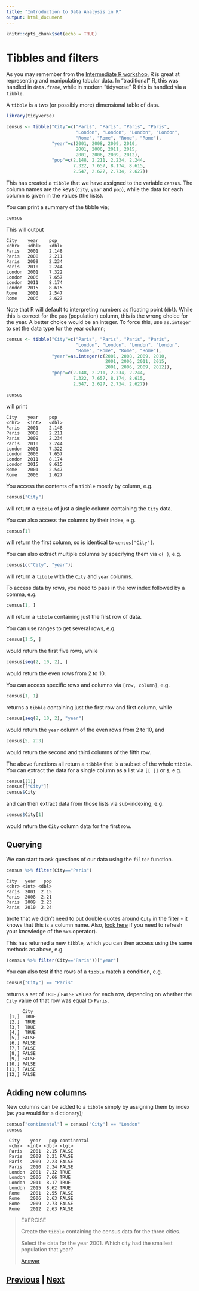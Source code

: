 ```yaml
---
title: "Introduction to Data Analysis in R"
output: html_document
---
```


```r
knitr::opts_chunk$set(echo = TRUE)
```

# Tibbles and filters

As you may remember from the 
[Intermediate R workshop](https://chryswoods.com/intermediate_r/tidyverse.html),
R is great at representing and manipulating tabular data.
In "traditional" R, this was handled in `data.frame`, while
in modern "tidyverse" R this is handled via a `tibble`.

A `tibble` is a two (or possibly more) dimensional table of data.

```R
library(tidyverse)

census <- tibble("City"=c("Paris", "Paris", "Paris", "Paris",
                          "London", "London", "London", "London",
                          "Rome", "Rome", "Rome", "Rome"),
                 "year"=c(2001, 2008, 2009, 2010,
                          2001, 2006, 2011, 2015,
                          2001, 2006, 2009, 2012),
                 "pop"=c(2.148, 2.211, 2.234, 2.244,
                         7.322, 7.657, 8.174, 8.615,
                         2.547, 2.627, 2.734, 2.627))
```

This has created a `tibble` that we have assigned to the variable `census`.
The column names are the keys (`City`, `year` and `pop`), while the 
data for each column is given in the values (the lists).

You can print a summary of the tibble via;

```R
census
```

This will output

```
City    year    pop
<chr>   <dbl>   <dbl>
Paris	2001	2.148		
Paris	2008	2.211		
Paris	2009	2.234		
Paris	2010	2.244		
London	2001	7.322		
London	2006	7.657		
London	2011	8.174		
London	2015	8.615		
Rome	2001	2.547		
Rome	2006	2.627
```

Note that R will default to interpreting numbers as floating point (`dbl`). While
this is correct for the `pop` (population) column, this is the wrong choice for 
the year. A better choice would be an integer. To force this, use `as.integer`
to set the data type for the year column;

```R
census <- tibble("City"=c("Paris", "Paris", "Paris", "Paris",
                          "London", "London", "London", "London",
                          "Rome", "Rome", "Rome", "Rome"),
                 "year"=as.integer(c(2001, 2008, 2009, 2010,
                                     2001, 2006, 2011, 2015,
                                     2001, 2006, 2009, 2012)),
                 "pop"=c(2.148, 2.211, 2.234, 2.244,
                         7.322, 7.657, 8.174, 8.615,
                         2.547, 2.627, 2.734, 2.627))

census
```

will print

```
City    year    pop
<chr>   <int>   <dbl>
Paris   2001    2.148
Paris   2008    2.211
Paris   2009    2.234
Paris   2010    2.244
London  2001    7.322
London  2006    7.657
London  2011    8.174
London  2015    8.615
Rome    2001    2.547
Rome    2006    2.627
```

You access the contents of a `tibble` mostly by column, e.g.

```R
census["City"]
```

will return a `tibble` of just a single column containing the `City` data.

You can also access the columns by their index, e.g.

```R
census[1]
```

will return the first column, so is identical to `census["City"]`.

You can also extract multiple columns by specifying them via `c( )`, e.g.

```R
census[c("City", "year")]
```

will return a `tibble` with the `City` and `year` columns.

To access data by rows, you need to pass in the row index followed by a comma, e.g.

```R
census[1, ]
```

will return a `tibble` containing just the first row of data.

You can use ranges to get several rows, e.g.

```R
census[1:5, ]
```

would return the first five rows, while

```R
census[seq(2, 10, 2), ]
```

would return the even rows from 2 to 10.

You can access specific rows and columns via `[row, column]`, e.g.

```R
census[1, 1]
```

returns a `tibble` containing just the first row and first column, while

```R
census[seq(2, 10, 2), "year"]
```

would return the `year` column of the even rows from 2 to 10, and

```R
census[5, 2:3]
```

would return the second and third columns of the fifth row.

The above functions all return a `tibble` that is a subset of the whole `tibble`. You 
can extract the data for a single column as a list via `[[ ]]` or `$`, e.g.

```R
census[[1]]
census[["City"]]
census$City
```

and can then extract data from those lists via sub-indexing, e.g.

```R
census$City[1]
```

would return the `City` column data for the first row.

## Querying

We can start to ask questions of our data using the `filter` function.

```R
census %>% filter(City=="Paris")
```

```
City   year   pop
<chr> <int> <dbl>
Paris  2001  2.15
Paris  2008  2.21
Paris  2009  2.23
Paris  2010  2.24
```

(note that we didn't need to put double quotes around `City` in the filter - 
it knows that this is a column name. Also, 
[look here](https://chryswoods.com/intermediate_r/magrittr) if you need
to refresh your knowledge of the `%>%` operator).

This has returned a new `tibble`, which you can then access using the same
methods as above, e.g.

```R
(census %>% filter(City=="Paris"))["year"]
```

You can also test if the rows of a `tibble` match a condition, e.g.

```R
census["City"] == "Paris"
```

returns a set of `TRUE` / `FALSE` values for each row, depending on whether
the `City` value of that row was equal to `Paris`.

```
      City
 [1,]  TRUE
 [2,]  TRUE
 [3,]  TRUE
 [4,]  TRUE
 [5,] FALSE
 [6,] FALSE
 [7,] FALSE
 [8,] FALSE
 [9,] FALSE
[10,] FALSE
[11,] FALSE
[12,] FALSE
```

## Adding new columns

New columns can be added to a `tibble` simply by assigning them by 
index (as you would for a dictionary);

```R
census["continental"] = census["City"] == "London"
census
```

```
 City    year   pop continental
 <chr>  <int> <dbl> <lgl>      
 Paris   2001  2.15 FALSE      
 Paris   2008  2.21 FALSE      
 Paris   2009  2.23 FALSE      
 Paris   2010  2.24 FALSE      
 London  2001  7.32 TRUE       
 London  2006  7.66 TRUE       
 London  2011  8.17 TRUE       
 London  2015  8.62 TRUE       
 Rome    2001  2.55 FALSE      
 Rome    2006  2.63 FALSE      
 Rome    2009  2.73 FALSE      
 Rome    2012  2.63 FALSE      
```

> EXERCISE
>
> Create the `tibble` containing the census data for the three cities.
> 
> Select the data for the year 2001. Which city had the smallest population that year?
> 
> [Answer](tibbles_answer01.html)

## [Previous](index.html) | [Next](files.html)
